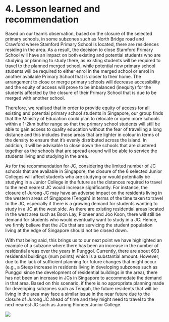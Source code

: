 # 4. Lesson learned and recommendation 

Based on our team's observation, based on the closure of the selected primary schools, in some subzones such as North Bridge road and Crawford where Stamford Primary School is located, there are residences residing in the area. As a result, the decision to close Stamford Primary School will have an impact on both existing and potential students who are studying or planning to study there, as existing students will be required to travel to the planned merged school, while potential new primary school students will be required to either enrol in the merged school or enrol in another available Primary School that is closer to their home. The arrangement to close or merge primary schools will decrease accessibility and the equity of access will prove to be imbalanced (inequity) for the students affected by the closure of their Primary School that is due to be merged with another school.

Therefore, we realised that in order to provide equity of access for all existing and potential primary school students in Singapore, our group finds that the Ministry of Education could plan to relocate or open more schools within a 1-2km buffer range so that the primary school students will still be able to gain access to quality education without the fear of travelling a long distance and this includes those areas that are lighter in colour in terms of the density to ensure that it's evenly distributed across the island. In addition, it will be advisable to close down the schools that are clustered together as the schools that are spread around will be able to service the students living and studying in the area.

As for the recommendation for JC, considering the limited number of JC schools that are available in Singapore, the closure of the 6 selected Junior Colleges will affect students who are studying or would potentially be studying in a Junior College in the future as the distances required to travel to the next nearest JC would increase significantly. For instance, the closure of Jurong JC may have an adverse impact on the residents living in the western areas of Singapore (Tengah) in terms of the time taken to travel to the JC, especially if there is a growing demand for students wanting to study in a JC at the west side. As there are existing residential areas located in the west area such as Boon Lay, Pioneer and Joo Koon, there will still be demand for students who would eventually want to study in a JC. Hence, we firmly believe that the JCs that are servicing the student population living at the edge of Singapore should not be closed down. 

With that being said, this brings us to our next point we have highlighted an example of a subzone where there has been an increase in the number of residential areas over the years in Punggol. Currently, there are about 693 residential buildings (num points) which is a substantial amount. However, due to the lack of sufficient planning for future changes that might occur (e.g., a Steep increase in residents living in developing subzones such as Punggol since the development of residential buildings in the area), there has not been an increase in JCs in Singapore to accommodate the demand in that area. Based on this scenario, if there is no appropriate planning made for developing subzones such as Tengah, the future residents that will be living in the area may face a similar issue in the near future due to the closure of Jurong JC ahead of time and they might need to travel to the next nearest JC such as Jurong Pioneer Junior College.

![](images/count.JPG)
